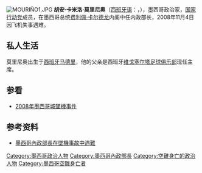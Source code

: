 [[File:MOURIÑO1.JPG|thumb]]
'''胡安·卡米洛·莫里尼奥'''（[[西班牙语|西班牙语]]：{{lang|es|Juan Camilo Mouriño Terrazo}}，{{bd|1971年|8月1日|2008年|11月4日|M}}），墨西哥政治家，[[墨西哥国家行动党|国家行动党]]成员，在墨西哥总统[[费利佩·卡尔德龙|费利佩·卡尔德龙]]内阁中任内政部长，2008年11月4日因飞机失事遇难。

==私人生活==
莫里尼奥出生于[[西班牙|西班牙]][[马德里|马德里]]，他的父亲是西班牙[[维戈塞尔塔足球俱乐部|维戈塞尔塔足球俱乐部]]现任主席。

==参看==
* [[2008年墨西哥城墜機事件|2008年墨西哥城墜機事件]]

==参考资料==
*[http://www.chinareviewnews.com/doc/1007/9/1/2/100791250.html?coluid=7&kindid=0&docid=100791250&mdate=1105182737 墨西哥內政部長在墜機事故中遇難]
{{commonscat}}

{{normdaten}}
{{DEFAULTSORT:mourino}}
[[Category:墨西哥政治人物|Category:墨西哥政治人物]]
[[Category:墨西哥內政部長|Category:墨西哥內政部長]]
[[Category:空難身亡的政治人物|Category:空難身亡的政治人物]]
[[Category:墨西哥空難身亡者|Category:墨西哥空難身亡者]]
{{Mexico-bio-stub}}